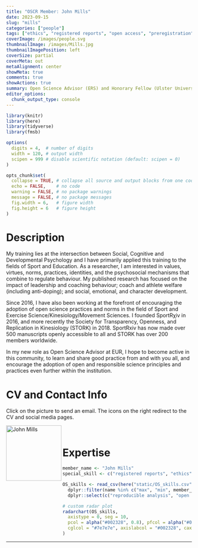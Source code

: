 ```yaml
---
title: "OSCR Member: John Mills"
date: 2023-09-15
slug: "mills"
categories: ["people"]
tags: ["ethics", "registered reports", "open access", "preregistration", "ERS"] # top 3 categories + unique + school
coverImage: /images/people.svg
thumbnailImage: /images/Mills.jpg
thumbnailImagePosition: left
coverSize: partial
coverMeta: out
metaAlignment: center
showMeta: true
comments: true
showActions: true
summary: Open Science Advisor (ERS) and Honorary Fellow (Ulster University)
editor_options: 
  chunk_output_type: console
---
```


```r

library(knitr)
library(here)
library(tidyverse)
library(fmsb)

options(
  digits = 4,  # number of digits
  width = 120, # output width
  scipen = 999 # disable scientific notation (default: scipen = 0)
)

opts_chunk$set(
  collapse = TRUE, # collapse all source and output blocks from one code chunk into a single block
  echo = FALSE,    # no code
  warning = FALSE, # no package warnings
  message = FALSE, # no package messages
  fig.width = 6,   # figure width
  fig.height = 6   # figure height
)

```

# Description

My training lies at the intersection between Social, Cognitive and Developmental Psychology and I have primarily applied this training to the fields of Sport and Education. As a researcher, I am interested in values, virtues, norms, practices, identities, and the psychosocial mechanisms that combine to regulate behaviour. My published research has focused on the impact of leadership and coaching behaviour; coach and athlete welfare (including anti-doping); and social, emotional, and character development.
   
Since 2016, I have also been working at the forefront of encouraging the adoption of open science practices and norms in the field of Sport and Exercise Science/Kinesiology/Movement Sciences. I founded SportRχiv in 2016, and more recently the Society for Transparency, Openness, and Replication in Kinesiology (STORK) in 2018. SportRxiv has now made over 500 manuscripts openly accessible to all and STORK has over 200 members worldwide.
   
In my new role as Open Science Advisor at EUR, I hope to become active in this community, to learn and share good practice from and with you all, and encourage the adoption of open and responsible science principles and practices even further within the institution.

# CV and Contact Info

Click on the picture to send an email. The icons on the right redirect to the CV and social media pages.

<!-- EMAIL -->
<p>
  <a href="mailto:john.mills@eur.nl">
  <img border="0" alt="John Mills" src="/images/Mills.jpg" width="150" height="150" align="left">
  </a>
</p>

<!-- CV -->
<p align="center">
  <a href="https://docs.google.com/document/d/e/2PACX-1vTjHNqn69rjIXIvfEE95WWpr_zD3DRDr00Q2GYD4xArfk45ZoZ4SqZgPQAGECNAUJ-w5kY1PDHRohIq/pub" class="fa fa-file fa-2x" style="color:#00B969;">
  </a>
</p>

<!-- TWITTER -->
<p align="center">
  <a href="https://twitter.com/DrJPMills" class="fa fa-twitter fa-2x">
  </a>
</p>
 
<!-- ORCID -->
<p align="center">
  <a href="https://orcid.org/0000-0002-8813-4438" class="ai ai-orcid fa-2x" style="color:#000000;">
  </a>
</p>

<BR>

# Expertise

```r

member_name <- "John Mills"
special_skill <- c("registered reports", "ethics")

OS_skills <- read_csv(here("static/OS_skills.csv")) %>%
  dplyr::filter(name %in% c("max", "min", member_name)) %>%
  dplyr::select(c("reproducible analysis", "open source software", "data sharing", "data management", "preregistration", all_of(special_skill), "open access"))

# custom radar plot
radarchart(OS_skills,
  axistype = 0, seg = 10,
  pcol = alpha("#002328", 0.8), pfcol = alpha("#00B969", 0.6), plwd = 4, centerzero = TRUE, # polygon
  cglcol = "#7e7e7e", axislabcol = "#002328", caxislabels = seq(0, 10, 2), cglwd = 0.8 # grid
)

```

***


